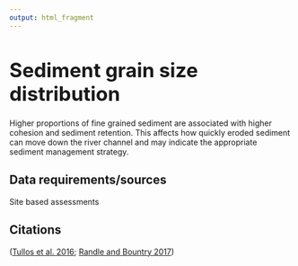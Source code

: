 ```yaml
---
output: html_fragment
---
```


<style type="text/css">
  h1{
  font-size: 2.5em;
}
</style>

# Sediment grain size distribution  
Higher proportions of fine grained sediment are associated with higher cohesion and sediment retention. This affects how quickly eroded sediment can move down the river channel and may indicate the appropriate sediment management strategy. 

## Data requirements/sources
Site based assessments
  
## Citations
([Tullos et al. 2016](https://www.fs.usda.gov/research/treesearch/54334){target="_blank"}; [Randle and Bountry 2017](https://acwi.gov/sos/pubs/dam_removal_analysis_guidelines_for_sos_final_vote_2017_12_22_508.pdf){target="_blank"})